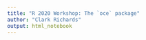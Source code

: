 ---
title: "R 2020 Workshop: The `oce` package"
author: "Clark Richards"
output: html_notebook
---

